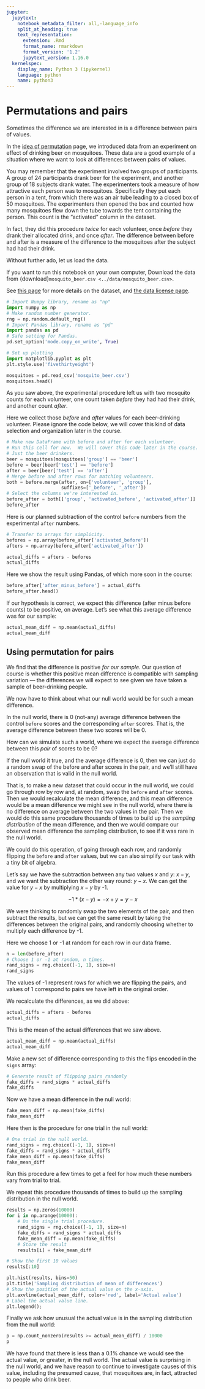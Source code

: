 ```yaml
---
jupyter:
  jupytext:
    notebook_metadata_filter: all,-language_info
    split_at_heading: true
    text_representation:
      extension: .Rmd
      format_name: rmarkdown
      format_version: '1.2'
      jupytext_version: 1.16.0
  kernelspec:
    display_name: Python 3 (ipykernel)
    language: python
    name: python3
---
```


# Permutations and pairs

Sometimes the difference we are interested in is a difference between pairs of values.

In the [idea of permutation](permutation_idea) page, we introduced data from an
experiment on effect of drinking beer on mosquitoes.   These data are a good example of a situation where we want to look at differences between pairs of values.

You may remember that the experiment involved two groups of participants.
A group of 24 participants drank beer for the experiment, and another group of
18 subjects drank water.   The experimenters took a measure of how attractive
each person was to mosquitoes.   Specifically they put each person in a tent,
from which there was an air tube leading to a closed box of 50 mosquitoes.
The experimenters then opened the box and counted how many mosquitoes flew down
the tube towards the tent containing the person.  This count is the "activated"
column in the dataset. 

In fact, they did this procedure *twice* for each volunteer, once *before* they
drank their allocated drink, and once *after*.  The difference between before
and after is a measure of the difference to the mosquitoes after the subject
had had their drink.

Without further ado, let us load the data.

If you want to run this notebook on your own computer, Download the data from
{download}`mosquito_beer.csv <../data/mosquito_beer.csv>`.

See [this
page](https://github.com/matthew-brett/datasets/tree/master/mosquito_beer) for
more details on the dataset, and [the data license page](../data/LICENSE).


```python
# Import Numpy library, rename as "np"
import numpy as np
# Make random number generator.
rng = np.random.default_rng()
# Import Pandas library, rename as "pd"
import pandas as pd
# Safe setting for Pandas.
pd.set_option('mode.copy_on_write', True)

# Set up plotting
import matplotlib.pyplot as plt
plt.style.use('fivethirtyeight')
```

```python
mosquitoes = pd.read_csv('mosquito_beer.csv')
mosquitoes.head()
```

As you saw above, the experimental procedure left us with two mosquito counts
for each volunteer, one count taken *before* they had had their drink, and
another count *after*.

Here we collect those *before* and *after* values for each beer-drinking
volunteer.  Please ignore the code below, we will cover this kind of data
selection and organization later in the course.

```python
# Make new DataFrame with before and after for each volunteer.
# Run this cell for now.  We will cover this code later in the course.
# Just the beer drinkers.
beer = mosquitoes[mosquitoes['group'] == 'beer']
before = beer[beer['test'] == 'before']
after = beer[beer['test'] == 'after']
# Merge before and after rows for matching volunteers.
both = before.merge(after, on=['volunteer', 'group'], 
                    suffixes=['_before', '_after'])
# Select the columns we're interested in.
before_after = both[['group', 'activated_before', 'activated_after']]
before_after
```

Here is our planned subtraction of the control `before` numbers from the
experimental `after` numbers.

```python
# Transfer to arrays for simplicity.
befores = np.array(before_after['activated_before'])
afters = np.array(before_after['activated_after'])
```

```python
actual_diffs = afters - befores
actual_diffs
```

Here we show the result using Pandas, of which more soon in the course:

```python
before_after['after_minus_before'] = actual_diffs
before_after.head()
```

If our hypothesis is correct, we expect this difference (after minus before
counts) to be positive, on average.  Let's see what this average difference was
for our sample:

```python
actual_mean_diff = np.mean(actual_diffs)
actual_mean_diff
```

## Using permutation for pairs

We find that the difference is positive *for our sample*.   Our question of
course is whether this positive mean difference is compatible with sampling
variation — the differences we will expect to see given we have taken a sample
of beer-drinking people.

We now have to think about what our null world would be for such a mean
difference.

In the null world, there is 0 (not-any) average difference between the control
`before` scores and the corresponding `after` scores.  That is, the average
difference between these two scores will be 0.

How can we simulate such a world, where we expect the average difference
between this *pair* of scores to be 0?

If the null world it true, and the average difference is 0, then we can just do
a random swap of the before and after scores in the pair, and we'll still have
an observation that is valid in the null world.

That is, to make a new dataset that could occur in the null world, we could go
through row by row and, at random, swap the `before` and `after` scores.  Then
we would recalculate the mean difference, and this mean difference would be
a mean difference we might see in the null world, where there is no difference
on average between the two values in the pair.  Then we would do this same
procedure thousands of times to build up the *sampling distribution* of the
mean difference, and then we would compare our observed mean difference the
sampling distribution, to see if it was rare in the null world.

We could do this operation, of going through each row, and randomly flipping
the `before` and `after` values, but we can also simplify our task with a tiny
bit of algebra.

Let's say we have the subtraction between any two values $x$ and $y$: $x - y$, and we want the subtraction the other way round: $y - x$.  We can get the value for $y - x$ by multiplying $x - y$ by -1.

$$
-1 * (x - y) = -x + y = y - x
$$

We were thinking to randomly swap the two elements of the pair, and then
subtract the results, but we can get the same result by taking the differences
between the original pairs, and randomly choosing whether to multiply each
difference by -1.

Here we choose 1 or -1 at random for each row in our data frame.

```python
n = len(before_after)
# Choose 1 or -1 at random, n times.
rand_signs = rng.choice([-1, 1], size=n)
rand_signs
```

The values of -1 represent rows for which we are flipping the pairs, and values
of 1 correspond to pairs we have left in the original order.

We recalculate the differences, as we did above:

```python
actual_diffs = afters - befores
actual_diffs
```

This is the mean of the actual differences that we saw above.

```python
actual_mean_diff = np.mean(actual_diffs)
actual_mean_diff
```

Make a new set of difference corresponding to this the flips encoded in the `signs` array:

```python
# Generate result of flipping pairs randomly
fake_diffs = rand_signs * actual_diffs
fake_diffs
```

Now we have a mean difference in the null world:

```python
fake_mean_diff = np.mean(fake_diffs)
fake_mean_diff
```

Here then is the procedure for one trial in the null world:

```python
# One trial in the null world.
rand_signs = rng.choice([-1, 1], size=n)
fake_diffs = rand_signs * actual_diffs
fake_mean_diff = np.mean(fake_diffs)
fake_mean_diff
```

Run this procedure a few times to get a feel for how much these numbers vary from trial to trial.

We repeat this procedure thousands of times to build up the sampling
distribution in the null world.

```python
results = np.zeros(10000)
for i in np.arange(10000):
    # Do the single trial procedure.
    rand_signs = rng.choice([-1, 1], size=n)
    fake_diffs = rand_signs * actual_diffs
    fake_mean_diff = np.mean(fake_diffs)
    # Store the result
    results[i] = fake_mean_diff

# Show the first 10 values
results[:10]
```

```python
plt.hist(results, bins=50)
plt.title('Sampling distribution of mean of differences')
# Show the position of the actual value on the x-axis.
plt.axvline(actual_mean_diff, color='red', label='Actual value')
# Label the actual value line.
plt.legend();
```

Finally we ask how unusual the actual value is in the sampling distribution from the null world:

```python
p = np.count_nonzero(results >= actual_mean_diff) / 10000
p
```

We have found that there is less than a 0.1% chance we would see the actual value, or greater, in the null world.  The actual value is surprising in the null world, and we have reason to continue to investigate causes of this value, including the presumed cause, that mosquitoes are, in fact, attracted to people who drink beer.
